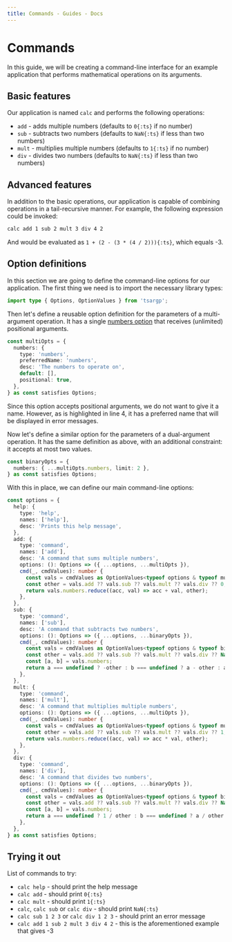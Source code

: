 ```yaml
---
title: Commands - Guides - Docs
---
```




# Commands

In this guide, we will be creating a command-line interface for an example application that performs
mathematical operations on its arguments.

## Basic features

Our application is named `calc` and performs the following operations:

- `add` - adds multiple numbers (defaults to `0{:ts}` if no number)
- `sub` - subtracts two numbers (defaults to `NaN{:ts}` if less than two numbers)
- `mult` - multiplies multiple numbers (defaults to `1{:ts}` if no number)
- `div` - divides two numbers (defaults to `NaN{:ts}` if less than two numbers)

## Advanced features

In addition to the basic operations, our application is capable of combining operations in a
tail-recursive manner. For example, the following expression could be invoked:

```sh
calc add 1 sub 2 mult 3 div 4 2
```

And would be evaluated as `1 + (2 - (3 * (4 / 2))){:ts}`, which equals -3.

## Option definitions

In this section we are going to define the command-line options for our application. The first thing
we need is to import the necessary library types:

```ts
import type { Options, OptionValues } from 'tsargp';
```

Then let's define a reusable option definition for the parameters of a multi-argument operation. It
has a single [numbers option](../library/options.mdx#number-option) that receives (unlimited)
positional arguments.

```ts {4}
const multiOpts = {
  numbers: {
    type: 'numbers',
    preferredName: 'numbers',
    desc: 'The numbers to operate on',
    default: [],
    positional: true,
  },
} as const satisfies Options;
```

Since this option accepts positional arguments, we do not want to give it a name. However, as is
highlighted in line 4, it has a preferred name that will be displayed in error messages.

Now let's define a similar option for the parameters of a dual-argument operation. It has the same
definition as above, with an additional constraint: it accepts at most two values.

```ts
const binaryOpts = {
  numbers: { ...multiOpts.numbers, limit: 2 },
} as const satisfies Options;
```

With this in place, we can define our main command-line options:

```ts
const options = {
  help: {
    type: 'help',
    names: ['help'],
    desc: 'Prints this help message',
  },
  add: {
    type: 'command',
    names: ['add'],
    desc: 'A command that sums multiple numbers',
    options: (): Options => ({ ...options, ...multiOpts }),
    cmd(_, cmdValues): number {
      const vals = cmdValues as OptionValues<typeof options & typeof multiOpts>;
      const other = vals.add ?? vals.sub ?? vals.mult ?? vals.div ?? 0;
      return vals.numbers.reduce((acc, val) => acc + val, other);
    },
  },
  sub: {
    type: 'command',
    names: ['sub'],
    desc: 'A command that subtracts two numbers',
    options: (): Options => ({ ...options, ...binaryOpts }),
    cmd(_, cmdValues): number {
      const vals = cmdValues as OptionValues<typeof options & typeof binaryOpts>;
      const other = vals.add ?? vals.sub ?? vals.mult ?? vals.div ?? NaN;
      const [a, b] = vals.numbers;
      return a === undefined ? -other : b === undefined ? a - other : a - b;
    },
  },
  mult: {
    type: 'command',
    names: ['mult'],
    desc: 'A command that multiplies multiple numbers',
    options: (): Options => ({ ...options, ...multiOpts }),
    cmd(_, cmdValues): number {
      const vals = cmdValues as OptionValues<typeof options & typeof multiOpts>;
      const other = vals.add ?? vals.sub ?? vals.mult ?? vals.div ?? 1;
      return vals.numbers.reduce((acc, val) => acc * val, other);
    },
  },
  div: {
    type: 'command',
    names: ['div'],
    desc: 'A command that divides two numbers',
    options: (): Options => ({ ...options, ...binaryOpts }),
    cmd(_, cmdValues): number {
      const vals = cmdValues as OptionValues<typeof options & typeof binaryOpts>;
      const other = vals.add ?? vals.sub ?? vals.mult ?? vals.div ?? NaN;
      const [a, b] = vals.numbers;
      return a === undefined ? 1 / other : b === undefined ? a / other : a / b;
    },
  },
} as const satisfies Options;
```

## Trying it out

<Calc />

List of commands to try:

- `calc help` - should print the help message
- `calc add` - should print `0{:ts}`
- `calc mult` - should print `1{:ts}`
- `calc`, `calc sub` or `calc div` - should print `NaN{:ts}`
- `calc sub 1 2 3` or `calc div 1 2 3` - should print an error message
- `calc add 1 sub 2 mult 3 div 4 2` - this is the aforementioned example that gives -3
